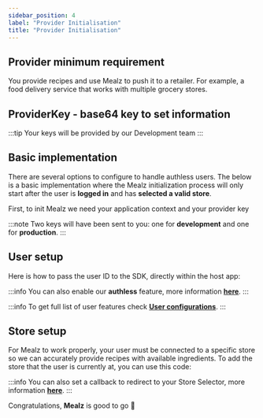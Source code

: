 ```yaml
---
sidebar_position: 4
label: "Provider Initialisation"
title: "Provider Initialisation"
---
```




## Provider minimum requirement

You provide recipes and use Mealz to push it to a retailer. For example, a food delivery service that works with multiple grocery stores. 

## ProviderKey - base64 key to set information

<IosProviderId />

:::tip
Your keys will be provided by our Development team
:::

## Basic implementation

There are several options to configure to handle authless users. The below is a basic implementation
where the Mealz initialization process will only start after the user is **logged in** and has **selected a valid store**.

First, to init Mealz we need your application context and your provider key

:::note
Two keys will have been sent to you: one for **development** and one for **production**.
:::

<IosBasicImpProvider />

## User setup

Here is how to pass the user ID to the SDK, directly within the host app:

:::info
You can also enable our **authless** feature, more information [**here**](../advanced/user-configuration/##AuthLess
).
:::

<IosUserSetting />

:::info
To get full list of user features check [**User configurations**](../advanced/user-configuration).
:::

## Store setup

For Mealz to work properly, your user must be connected to a specific store so we can accurately provide recipes with available ingredients.
To add the store that the user is currently at, you can use this code:

<IosStoreSetup />

:::info
You can also set a callback to redirect to your Store Selector, more information [**here**](../advanced/store-configuration/##SetStore
).
:::


Congratulations, **Mealz** is good to go 🥳